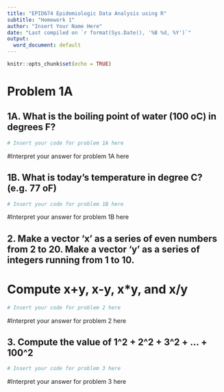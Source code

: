 ```yaml
---
title: "EPID674 Epidemiologic Data Analysis using R"
subtitle: "Homework 1"
author: "Insert Your Name Here"
date: "Last compiled on `r format(Sys.Date(), '%B %d, %Y')`"
output:
  word_document: default
---
```


```r
knitr::opts_chunk$set(echo = TRUE)
```

# Problem 1A
## 1A.  What is the boiling point of water (100 oC) in degrees F?
```r
# Insert your code for problem 1A here
```
#Interpret your answer for problem 1A here


## 1B.  What is today's temperature in degree C? (e.g. 77 oF)
```r
# Insert your code for problem 1B here
```
#Interpret your answer for problem 1B here


## 2.  Make a vector ‘x’ as a series of even numbers from 2 to 20.  Make a vector ‘y’ as a series of integers running from 1 to 10. 
# Compute x+y, x-y, x*y, and x/y
```r
# Insert your code for problem 2 here
```
#Interpret your answer for problem 2 here


## 3.  Compute the value of 1^2 + 2^2 + 3^2 + ... + 100^2
```r
# Insert your code for problem 3 here
```
#Interpret your answer for problem 3 here
